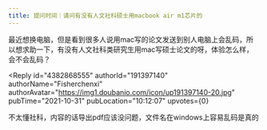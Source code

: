 ```yaml
---
title: 提问时间｜请问有没有人文社科硕士用macbook air m1芯片的
---
```



<Forum groupName="今天被导师关爱了吗" groupUrl="https://www.douban.com/group/679333/" archivedAt="2025-05-16T16:59:14.441Z">
  <Post
    id="251423744"
    title="提问时间｜请问有没有人文社科硕士用macbook air m1芯片的"
    url="https://www.douban.com/group/topic/251423744/?_spm_id=MTYwMTA0MTY4"
    pubTime="2022-03-31"
    highlightUserId="191397140"
  >
最近想换电脑，但是看到很多人说用mac写的论文发送到别人电脑上会乱码，所以想求助一下，有没有人文社科类研究生用mac写硕士论文的呀，体验怎么样，会不会乱码？

<Reply
  id="4382868555"
  authorId="191397140"
  authorName="Fisherchenxi"
  authorAvatar="https://img1.doubanio.com/icon/up191397140-20.jpg"
  pubTime="2021-10-31"
  pubLocation="10:12:07"
  upvotes={0}
>
不太懂社科，内容的话导出pdf应该没问题，文件名在windows上容易乱码是真的
</Reply>
  </Post>
</Forum>
